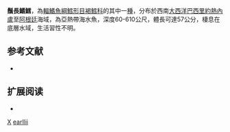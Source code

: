 {{Speciesbox
| taxon = Urophycis mystacea
| binomial_authority = [[Miranda_Ribeiro|Miranda Ribeiro]], 1903
| status = NE
| status_system = IUCN3.1
| synonyms = *''Urophycis mystaceus'', <small>Miranda Ribeiro, 1903</small> 
}}
'''鬚長鰭鱈'''，為[[輻鰭魚綱|輻鰭魚綱]][[鱈形目|鱈形目]][[褐鱈科|褐鱈科]]的其中一[[種|種]]，分布於西南[[大西洋|大西洋]][[巴西|巴西]][[里約熱內盧|里約熱內盧]]至[[阿根廷|阿根廷]]海域，為亞熱帶海水魚，深度60-610公尺，體長可達57公分，棲息在底層水域，生活習性不明。

==参考文献==
*{{FishBase_species|genus=Urophycis|species=mystacea|year=2016|month=2}}

== 扩展阅读 ==
{{refbegin}}
*{{commonscat-inline|Urophycis mystacea|鬚長鰭鱈}}
{{refend}}
{{鱈形目小作品}}
{{Taxonbar}}
[[Category:1903年描述的鱼类|X]]
[[Category:長鰭鱈屬|earllii]]